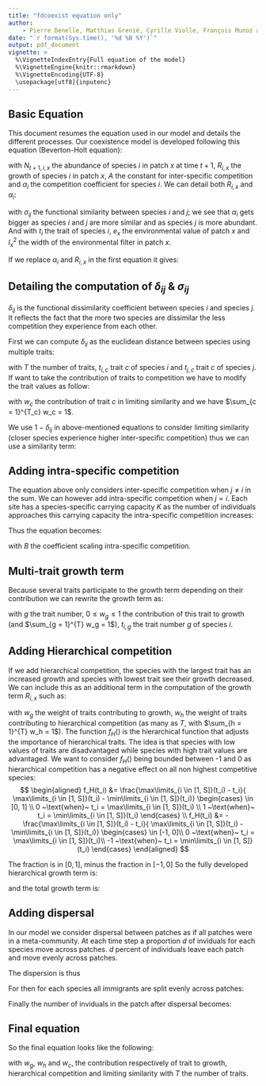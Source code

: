 ```yaml
---
title: "fdcoexist equation only"
author:
    - Pierre Denelle, Matthias Grenié, Cyrille Violle, François Munoz and Caroline M. Tucker
date: "`r format(Sys.time(), '%d %B %Y')`"
output: pdf_document
vignette: >
  %\VignetteIndexEntry{Full equation of the model}
  %\VignetteEngine{knitr::rmarkdown}
  %\VignetteEncoding{UTF-8}
  \usepackage[utf8]{inputenc}
---
```


## Basic Equation

This document resumes the equation used in our model and details the different processes.
Our coexistence model is developed following this equation (Beverton-Holt equation):

\begin{equation}
N_{t+1, i, x} = \frac{R_{i, x} \times N_{t, i, x}}{1 + A \times \alpha_i}
\end{equation}

with $N_{t+1, i, x}$ the abundance of species $i$ in patch $x$ at time $t + 1$, $R_{i, x}$ the growth of species $i$ in patch $x$, $A$ the constant for inter-specific competition and $\alpha_i$ the competition coefficient for species $i$. We can detail both $R_{i, x}$ and $\alpha_i$:

\begin{gather}
\alpha_i = \sum_{j = 1, j \neq i}^{S} N_{t, j, x} \times \sigma_{ij}\\
R_{i, x} = k \times \exp\left(- \frac{(t_i - e_x)^2}{2\times {l_x}^2}\right)
\end{gather}

with $\sigma_{ij}$ the functional similarity between species $i$ and $j$; we see that $\alpha_i$ gets bigger as species $i$ and $j$ are more similar and as species $j$ is more abundant. And with $t_i$ the trait of species $i$, $e_x$ the environmental value of patch $x$ and ${l_x}^2$ the width of the environmental filter in patch $x$.

If we replace $\alpha_i$ and $R_{i, x}$ in the first equation it gives:

\begin{equation}
N_{t+1, i, x} = \frac{
k \times \exp\left(- \displaystyle\frac{(t_i - e_x)^2}{2\times {l_x}^2}\right) \times N_{t, i, x}}{
1 + A \times \displaystyle\sum_{j = 1, j \neq i}^{S} N_{t, j, x} \times \sigma_{ij}
}
\end{equation}

## Detailing the computation of $\delta_{ij}$ & $\sigma_{ij}$

$\delta_{ij}$ is the functional dissimilarity coefficient between species $i$ and species $j$. It reflects the fact that the more two species are dissimilar the less competition they experience from each other.

First we can compute $\delta_{ij}$ as the euclidean distance between species using multiple traits:

\begin{equation}
\delta_{ij} = \sqrt{\sum_{c = 1}^{T} (t_{i, c} - t_{j, c})^2}, 
\end{equation}

with $T$ the number of traits, $t_{i, c}$ trait $c$ of species $i$ and $t_{j, c}$ trait $c$ of species $j$. If want to take the contribution of traits to competition we have to modify the trait values as follow:

\begin{gather}
\delta_{ij} = \sqrt{\sum_{c = 1}^{T} \left[ \sqrt{w_c} (t_{i, c} - t_{j, c})\right]^2}\\
\delta_{ij} = \sqrt{\sum_{c = 1}^{T} w_c \times (t_{i, c} - t_{j, c})^2},
\end{gather}
with $w_c$ the contribution of trait $c$ in limiting similarity and we have $\sum_{c = 1}^{T_c} w_c = 1$.

We use $1 - \delta_{ij}$ in above-mentioned equations to consider limiting similarity (closer species experience higher inter-specific competition) thus we can use a similarity term:

\begin{gather}
\sigma_{ij} = \max(\delta_{ij}) - \delta_{ij},\quad \sigma_{ii} = 0 ~\forall~i \in [1, S] \\
\end{gather}

## Adding intra-specific competition

The equation above only considers inter-specific competition when $j \neq i$ in the sum. We can however add intra-specific competition when $j = i$. Each site has a species-specific carrying capacity $K$ as the number of individuals approaches this carrying capacity the intra-specific competition increases:
\begin{equation}
\alpha_{ii} = B \times N_{t,i,x}
\end{equation}

Thus the equation becomes:

\begin{equation}
N_{t+1, i, x} = \frac{
k \times \exp\left(- \displaystyle\frac{(t_i - e_x)^2}{2\times {l_x}^2}\right) \times N_{t, i, x}}{
1 + A \displaystyle\sum_{j = 1,~j \neq i}^{S} N_{t, j, x} \times \sigma_{ij} +
B \times N_{t,i,x}
}
\end{equation}

with $B$ the coefficient scaling intra-specific competition. 

## Multi-trait growth term

Because several traits participate to the growth term depending on their contribution we can rewrite the growth term as:
\begin{equation}
R_{i, x} = \sum_{g = 1}^{T} w_g \times k \times \exp\left(- \frac{(t_{i, g} - e_x)^2}{2\times {l_x}^2} \right)
\end{equation}

with $g$ the trait number, $0 \leq w_g \leq 1$ the contribution of this trait to growth (and $\sum_{g = 1}^{T} w_g = 1$), $t_{i, g}$ the trait number $g$ of species $i$.

## Adding Hierarchical competition

If we add hierarchical competition, the species with the largest trait has an increased growth and species with lowest trait see their growth decreased. We can include this as an additional term in the computation of the growth term $R_{i,x}$ such as:

\begin{gather}
R_{i, x}                   = R_{i, x, \text{env}} + R_{i, x, \text{hierarch.}} \\
R_{i, x, \text{hierarch.}} = H \sum_{h = 1}^{T} w_h \times f_H(t_{i, h}),
\end{gather}

with $w_g$ the weight of traits contributing to growth, $w_h$ the weight of traits contributing to hierarchical competition (as many as $T$, with $\sum_{h = 1}^{T} w_h = 1$). The function $f_H()$ is the hierarchical function that adjusts the importance of hierarchical traits. The idea is that species with low values of traits are disadvantaged while species with high trait values are advantaged. We want to consider $f_H()$ being bounded between -1 and 0 as hierarchical competition has a negative effect on all non highest competitive species:
$$
\begin{aligned}
f_H(t_i) &= 
    \frac{\max\limits_{i \in [1, S]}(t_i) - t_i}{
          \max\limits_{i \in [1, S]}(t_i) - \min\limits_{i \in [1, S]}(t_i)}
          \begin{cases}
            \in [0, 1] \\
            0 ~\text{when}~ t_i = \max\limits_{i \in [1, S]}(t_i) \\
            1 ~\text{when}~ t_i = \min\limits_{i \in [1, S]}(t_i)
          \end{cases} \\
f_H(t_i) &= 
    -\frac{\max\limits_{i \in [1, S]}(t_i) - t_i}{
          \max\limits_{i \in [1, S]}(t_i) - \min\limits_{i \in [1, S]}(t_i)}
    \begin{cases}
          \in [-1, 0]\\
          0 ~\text{when}~ t_i = \max\limits_{i \in [1, S]}(t_i)\\
          -1 ~\text{when}~ t_i = \min\limits_{i \in [1, S]}(t_i)
    \end{cases}
\end{aligned}
$$

The fraction is in $[0, 1]$, minus the fraction in $[-1, 0]$
So the fully developed hierarchical growth term is:

\begin{equation}
R_{i, x, \text{hierarch.}} = H \sum_{h = 1}^{T} w_h \times
         -\frac{\max(t_i) - t_i}{
          \max(t_i) - \min(t_i)},
\end{equation}

and the total growth term is:

\begin{equation}
R_{i, x} = k \sum_{g = 1}^{T} w_g \times
           \exp\left(- \frac{(t_{g,i} - e_x)^2}{2\times {l_x}^2} \right) -
           H \sum_{h = 1}^{T} w_h \times
           \frac{\max(t_i) - t_i}{\max(t_i) - \min(t_i)},
\end{equation}


## Adding dispersal

In our model we consider dispersal between patches as if all patches were in a meta-community. At each time step a proportion $d$ of inviduals for each species move across patches. $d$ percent of individuals leave each patch and move evenly across patches.

The dispersion is thus
\begin{gather}
    N_{t, i, x, \text{leaving}} = d \times N_{t, i, x} \\
    N_{t, i, x, \text{sedentaries}} = N_{t, i, x} - N_{t, i, x, \text{leaving}} = N_{t, i, x} - d \times N_{t, i, x} \\
    N_{t, i, x, \text{sedentaries}} = (1 - d) N_{t, i, x}\\
\end{gather}

For then for each species all immigrants are split evenly across patches:

\begin{equation}
    N_{t, i, \text{migrants}} = \sum_{k = 1}^{k = 25} d \times N_{t, i, k}
\end{equation}

Finally the number of inviduals in the patch after dispersal becomes:

\begin{gather}
N_{t, i, x} = N_{t, i, x, \text{sedentaries}} + \frac{N_{t, i, \text{migrants}}}{25} \\
N_{t, i, x} = (1 - d) N_{t, i, x} + d \frac{\displaystyle\sum_{k = 1}^{k = 25} N_{t, i, k}}{25}\\
N_{t, i, x} = (1 - \frac{24}{25}d) N_{t, i, x} + d \frac{\displaystyle\sum_{k = 1, k \neq x}^{k = 25} N_{t, i, k}}{25} \\
N_{t, i, x} = N_{t, i, x} \underbrace{- d N_{t,i,x} + d \frac{\displaystyle\sum_{k = 1}^{k = 25} N_{t, i, k}}{25}}_{D_{t,i,x}} \\
D_{t, i, x} = - d N_{t,i,x} + d \frac{\displaystyle\sum_{k = 1}^{k = 25} N_{t, i, k}}{25}
\end{gather}

## Final equation

So the final equation looks like the following:

\begin{equation}
N_{t+1, i, x} = \frac{
    \left[ k \displaystyle\sum_{g = 1}^{T} w_g \times \exp\left(- \displaystyle\frac{(t_{i, g} - e_x)^2}{2\times {l_x}^2} \right) -
     H \sum_{h = 1}^{T} w_h \times
           \frac{\max(t_i) - t_i}{\max(t_i) - \min(t_i)} \right] \times N_{t, i, x}}{
    1 + A \displaystyle\sum_{j = 1,~j \neq i}^{S} N_{t, j, x} [\max(\delta_{ij}) - \delta_{ij}] - \sqrt{\sum_{c = 1}^{T} w_c \times (t_{i, c} - t_{j, c})^2}] +
B \times N_{t,i,x}
} + D_{t, i, x}
\end{equation}

with $w_g$, $w_h$ and $w_c$, the contribution respectively of trait to growth, hierarchical competition and limiting similarity with $T$ the number of traits.
